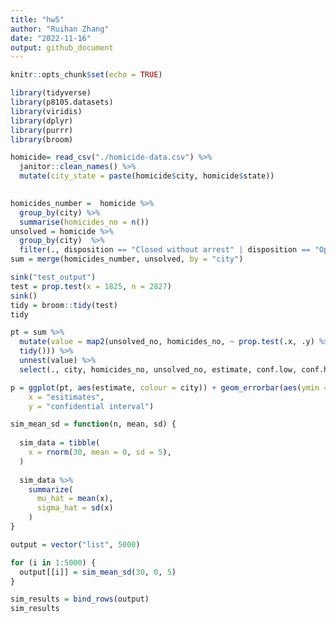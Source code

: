 ```yaml
---
title: "hw5"
author: "Ruihan Zhang"
date: "2022-11-16"
output: github_document
---
```


```r
knitr::opts_chunk$set(echo = TRUE)
```

```r
library(tidyverse)
library(p8105.datasets)
library(viridis)
library(dplyr)
library(purrr)
library(broom)
```

```r
homicide= read_csv("./homicide-data.csv") %>% 
  janitor::clean_names() %>% 
  mutate(city_state = paste(homicide$city, homicide$state))
  
```
```r
homicides_number =  homicide %>% 
  group_by(city) %>% 
  summarise(homicides_no = n())
unsolved = homicide %>% 
  group_by(city)  %>% 
  filter(., disposition == "Closed without arrest" | disposition == "Open/No arrest" ) %>% summarise(unsolved_no = n())
sum = merge(homicides_number, unsolved, by = "city")

```

```r
sink("test_output")
test = prop.test(x = 1825, n = 2827) 
sink()
tidy = broom::tidy(test)
tidy
```

```r
pt = sum %>% 
  mutate(value = map2(unsolved_no, homicides_no, ~ prop.test(.x, .y) %>% 
  tidy())) %>% 
  unnest(value) %>% 
  select(., city, homicides_no, unsolved_no, estimate, conf.low, conf.high)
```

```r
p = ggplot(pt, aes(estimate, colour = city)) + geom_errorbar(aes(ymin = conf.low, ymax = conf.high),width = 0.2) + labs(title = "the estimates and CIs for each city",
    x = "esitimates",
    y = "confidential interval")
```

```r

sim_mean_sd = function(n, mean, sd) {
  
  sim_data = tibble(
    x = rnorm(30, mean = 0, sd = 5),
  )
  
  sim_data %>% 
    summarize(
      mu_hat = mean(x),
      sigma_hat = sd(x)
    )
}

output = vector("list", 5000)

for (i in 1:5000) {
  output[[i]] = sim_mean_sd(30, 0, 5)
}

sim_results = bind_rows(output)
sim_results
```

